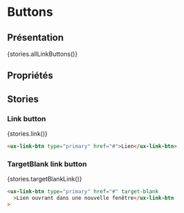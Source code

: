 
# Buttons

<Meta title="Components|Formulaires/Link-Buttons" />

## Présentation

<Preview withSource="none" withToolbar>
  <Story name="All link buttons" height="60px">
    {stories.allLinkButtons()}
  </Story>
</Preview>

## Propriétés

<Props of="ux-link-btn" />

## Stories

### Link button

<Preview withSource="none">
  <Story name="link" height="60px">
    {stories.link()}
  </Story>
</Preview>

```html
<ux-link-btn type="primary" href="#">Lien</ux-link-btn>
```

### TargetBlank link button

<Preview withSource="none">
  <Story name="targetBlankLink" height="60px">
    {stories.targetBlankLink()}
  </Story>
</Preview>

```html
<ux-link-btn type="primary" href="#" target-blank
  >Lien ouvrant dans une nouvelle fenêtre</ux-link-btn
>
```
